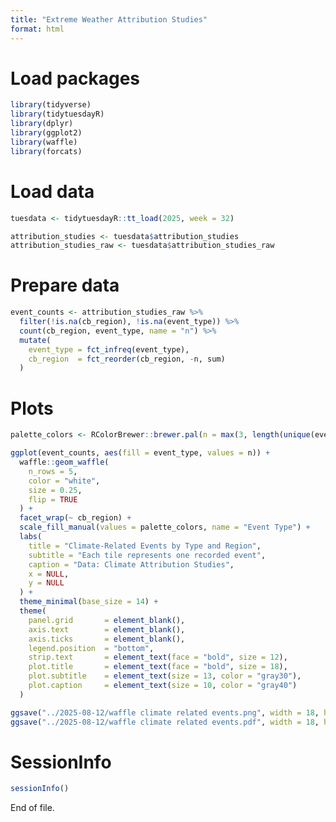 ```yaml
---
title: "Extreme Weather Attribution Studies"
format: html
---
```


# Load packages

```r
library(tidyverse)
library(tidytuesdayR)
library(dplyr)
library(ggplot2)
library(waffle)
library(forcats)
```

# Load data

```r
tuesdata <- tidytuesdayR::tt_load(2025, week = 32)

attribution_studies <- tuesdata$attribution_studies
attribution_studies_raw <- tuesdata$attribution_studies_raw
```

# Prepare data

```r
event_counts <- attribution_studies_raw %>%
  filter(!is.na(cb_region), !is.na(event_type)) %>%
  count(cb_region, event_type, name = "n") %>%
  mutate(
    event_type = fct_infreq(event_type),
    cb_region  = fct_reorder(cb_region, -n, sum)
  )
```

# Plots

```r

palette_colors <- RColorBrewer::brewer.pal(n = max(3, length(unique(event_counts$event_type))), name = "Set3")

ggplot(event_counts, aes(fill = event_type, values = n)) +
  waffle::geom_waffle(
    n_rows = 5, 
    color = "white", 
    size = 0.25, 
    flip = TRUE
  ) +
  facet_wrap(~ cb_region) +
  scale_fill_manual(values = palette_colors, name = "Event Type") +
  labs(
    title = "Climate-Related Events by Type and Region",
    subtitle = "Each tile represents one recorded event",
    caption = "Data: Climate Attribution Studies",
    x = NULL, 
    y = NULL
  ) +
  theme_minimal(base_size = 14) +
  theme(
    panel.grid       = element_blank(),
    axis.text        = element_blank(),
    axis.ticks       = element_blank(),
    legend.position  = "bottom",
    strip.text       = element_text(face = "bold", size = 12),
    plot.title       = element_text(face = "bold", size = 18),
    plot.subtitle    = element_text(size = 13, color = "gray30"),
    plot.caption     = element_text(size = 10, color = "gray40")
  )

ggsave("../2025-08-12/waffle climate related events.png", width = 18, height = 12)
ggsave("../2025-08-12/waffle climate related events.pdf", width = 18, height = 12, dpi = 300)
```

# SessionInfo

```r
sessionInfo()
```

End of file.

